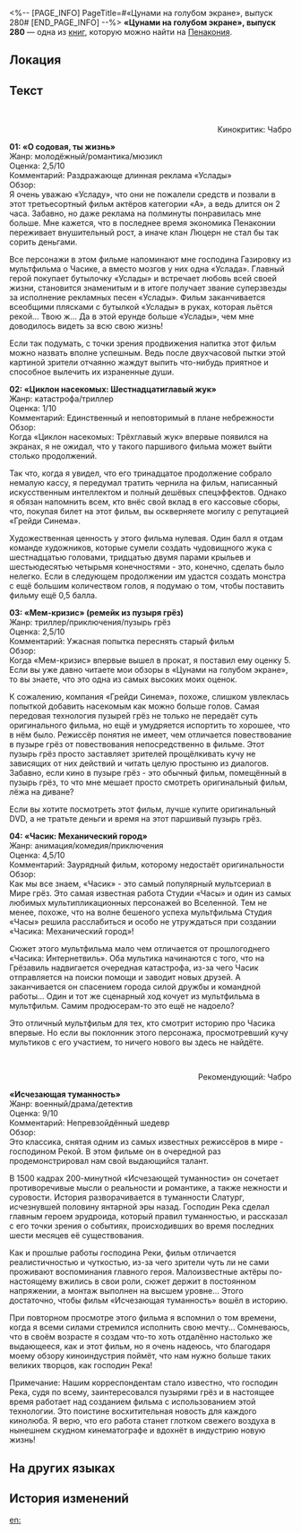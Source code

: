 <%-- [PAGE_INFO]
PageTitle=#«Цунами на голубом экране», выпуск 280#
[END_PAGE_INFO] --%>
{{Дополнить}}
{{Книга Инфобокс
|id           = 303
|Название     = 
|Изображение  = Предмет Журнал Пенакония.png
|Мир          = Пенакония
|Томов        = 1
|Автор        = <!--нужно добавить-->
|Описание     = Известный журнал кинорецензий на Пенаконии. Автором в нём выступает кинокритик Чабро. Он метко подбирает слова и безжалостно высказывает своё мнение.
|Том1         = {{tx}}
|Источник1    = {{tx|Отсутствует источник}}
|Персонажи    = 
|Фракции      = 
}}
'''«Цунами на голубом экране», выпуск 280''' — одна из [[Книги|книг]], которую можно найти на [[Пенакония]].

==Локация==
{{Отметка карты|<!--название карты-->|<!--id отметки-->}}

==Текст==
{{Размер|+2|<div align="center">«Цунами на голубом экране», выпуск 280</div>}}

{{Размер|+1|<div align="center">Экспресс-обзор фильмов месяца</div>}}<br /><div align="right">Кинокритик: Чабро</div>

'''01: «О содовая, ты жизнь»'''<br />
Жанр: молодёжный/романтика/мюзикл<br />
Оценка: 2,5/10<br />
Комментарий: Раздражающе длинная реклама «Услады»<br />
Обзор:<br />
Я очень уважаю «Усладу», что они не пожалели средств и позвали в этот третьесортный фильм актёров категории «А», а ведь длится он 2 часа. Забавно, но даже реклама на полминуты понравилась мне больше. Мне кажется, что в последнее время экономика Пенаконии переживает внушительный рост, а иначе клан Люцерн не стал бы так сорить деньгами.

Все персонажи в этом фильме напоминают мне господина Газировку из мультфильма о Часике, а вместо мозгов у них одна «Услада». Главный герой покупает бутылочку «Услады» и встречает любовь всей своей жизни, становится знаменитым и в итоге получает звание суперзвезды за исполнение рекламных песен «Услады». Фильм заканчивается всеобщими плясками с бутылкой «Услады» в руках, которая льётся рекой... Твою ж... Да в этой ерунде больше «Услады», чем мне доводилось видеть за всю свою жизнь!

Если так подумать, с точки зрения продвижения напитка этот фильм можно назвать вполне успешным. Ведь после двухчасовой пытки этой картиной зрители отчаянно жаждут выпить что-нибудь приятное и способное вылечить их израненные души.

'''02: «Циклон насекомых: Шестнадцатиглавый жук»'''<br />
Жанр: катастрофа/триллер<br />
Оценка: 1/10<br />
Комментарий: Единственный и неповторимый в плане небрежности<br />
Обзор:<br />
Когда «Циклон насекомых: Трёхглавый жук» впервые появился на экранах, я не ожидал, что у такого паршивого фильма может выйти столько продолжений.

Так что, когда я увидел, что его тринадцатое продолжение собрало немалую кассу, я передумал тратить чернила на фильм, написанный искусственным интеллектом и полный дешёвых спецэффектов. Однако я обязан напомнить всем, кто внёс свой вклад в его кассовые сборы, что, покупая билет на этот фильм, вы оскверняете могилу с репутацией «Грейди Синема».

Художественная ценность у этого фильма нулевая. Один балл я отдам команде художников, которые сумели создать чудовищного жука с шестнадцатью головами, тридцатью двумя парами крыльев и шестьюдесятью четырьмя конечностями - это, конечно, сделать было нелегко. Если в следующем продолжении им удастся создать монстра с ещё большим количеством голов, я подумаю о том, чтобы поставить фильму ещё 0,5 балла.

'''03: «Мем-кризис» (ремейк из пузыря грёз)'''<br />
Жанр: триллер/приключения/пузырь грёз<br />
Оценка: 2,5/10<br />
Комментарий: Ужасная попытка переснять старый фильм<br />
Обзор:<br />
Когда «Мем-кризис» впервые вышел в прокат, я поставил ему оценку 5. Если вы уже давно читаете мои обзоры в «Цунами на голубом экране», то вы знаете, что это одна из самых высоких моих оценок.

К сожалению, компания «Грейди Синема», похоже, слишком увлеклась попыткой добавить насекомым как можно больше голов. Самая передовая технология пузырей грёз не только не передаёт суть оригинального фильма, но ещё и умудряется испортить то хорошее, что в нём было. Режиссёр понятия не имеет, чем отличается повествование в пузыре грёз от повествования непосредственно в фильме. Этот пузырь грёз просто заставляет зрителей прощёлкивать кучу не зависящих от них действий и читать целую простыню из диалогов. Забавно, если кино в пузыре грёз - это обычный фильм, помещённый в пузырь грёз, то что мне мешает просто смотреть оригинальный фильм, лёжа на диване?

Если вы хотите посмотреть этот фильм, лучше купите оригинальный DVD, а не тратьте деньги и время на этот паршивый пузырь грёз.

'''04: «Часик: Механический город»'''<br />
Жанр: анимация/комедия/приключения<br />
Оценка: 4,5/10<br />
Комментарий: Заурядный фильм, которому недостаёт оригинальности<br />
Обзор:<br />
Как мы все знаем, «Часик» - это самый популярный мультсериал в Мире грёз. Это самая известная работа Студии «Часы» и один из самых любимых мультипликационных персонажей во Вселенной. Тем не менее, похоже, что на волне бешеного успеха мультфильма Студия «Часы» решила расслабиться и особо не утруждаться при создании «Часика: Механический город»!

Сюжет этого мультфильма мало чем отличается от прошлогоднего «Часика: Интернетвиль». Оба мультика начинаются с того, что на Грёзавиль надвигается очередная катастрофа, из-за чего Часик отправляется на поиски помощи и заводит новых друзей. А заканчивается он спасением города силой дружбы и командной работы... Один и тот же сценарный ход кочует из мультфильма в мультфильм. Самим продюсерам-то это ещё не надоело?

Это отличный мультфильм для тех, кто смотрит историю про Часика впервые. Но если вы поклонник этого персонажа, просмотревший кучу мультиков с его участием, то ничего нового вы здесь не найдёте.

{{Размер|+1|<div align="center">Рекомендации месяца</div>}}<br /><div align="right">Рекомендующий: Чабро</div>

'''«Исчезающая туманность»'''<br />
Жанр: военный/драма/детектив<br />
Оценка: 9/10<br />
Комментарий: Непревзойдённый шедевр<br />
Обзор:<br />
Это классика, снятая одним из самых известных режиссёров в мире - господином Рекой. В этом фильме он в очередной раз продемонстрировал нам свой выдающийся талант.

В 1500 кадрах 200-минутной «Исчезающей туманности» он сочетает противоречивые мысли о реальности и романтике, а также нежности и суровости. История разворачивается в туманности Слатург, исчезнувшей половину янтарной эры назад. Господин Река сделал главным героем эрудроида, который правил туманностью, и рассказал с его точки зрения о событиях, происходивших во время последних шести месяцев её существования.

Как и прошлые работы господина Реки, фильм отличается реалистичностью и чуткостью, из-за чего зрители чуть ли не сами проживают воспоминания главного героя. Малоизвестные актёры по-настоящему вжились в свои роли, сюжет держит в постоянном напряжении, а монтаж выполнен на высшем уровне... Этого достаточно, чтобы фильм «Исчезающая туманность» вошёл в историю.

При повторном просмотре этого фильма я вспомнил о том времени, когда я всеми силами стремился исполнить свою мечту... Сомневаюсь, что в своём возрасте я создам что-то хоть отдалённо настолько же выдающееся, как и этот фильм, но я очень надеюсь, что благодаря моему обзору киноиндустрия поймёт, что нам нужно больше таких великих творцов, как господин Река!

Примечание: Нашим корреспондентам стало известно, что господин Река, судя по всему, заинтересовался пузырями грёз и в настоящее время работает над созданием фильма с использованием этой технологии. Это поистине восхитительная новость для каждого кинолюба. Я верю, что его работа станет глотком свежего воздуха в нынешнем скудном кинематографе и вдохнёт в индустрию новую жизнь!

==На других языках==
{{На других языках
|en   = ''Silver Screen Shockwave'' Issue 280
|zhs  = 《银幕冲击波》第280期
|zht  = 《銀幕衝擊波》第280期
|ja   = 『銀幕の衝撃波』第280期
|ko   = ≪은막의 충격파≫ 제280호
|es   = «Secuencias de choque en la gran pantalla» Edición 280
|fr   = ''Choc à l'écran'' numéro 280
|ru   = «Цунами на голубом экране», выпуск 280
|th   = คลื่นสนั่นจอเงิน ฉบับที่ 280
|vi   = "Sóng Xung Kích Màn Bạc" Kỳ 280
|de   = „Kino-Knaller“ Ausgabe 280
|id   = "Gelombang Kejut Layar Perak" Edisi 280
|pt   = "Onda de Choque da Indústria Cinematográfica" Edição 280
}}

==История изменений==
{{История изменений|3.5}}

[[en:]]